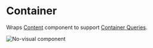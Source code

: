 # Container

Wraps [Content](/components/content) component to support [Container Queries](https://developer.mozilla.org/en-US/docs/Web/CSS/CSS_container_queries).

![No-visual component](public/assets/no-visual-component.webp)